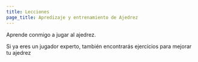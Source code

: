 ```yaml
---
title: Lecciones
page_title: Apredizaje y entrenamiento de Ajedrez
---
```

Aprende conmigo a jugar al ajedrez.

Si ya eres un jugador experto, también encontrarás ejercicios para mejorar tu ajedrez
